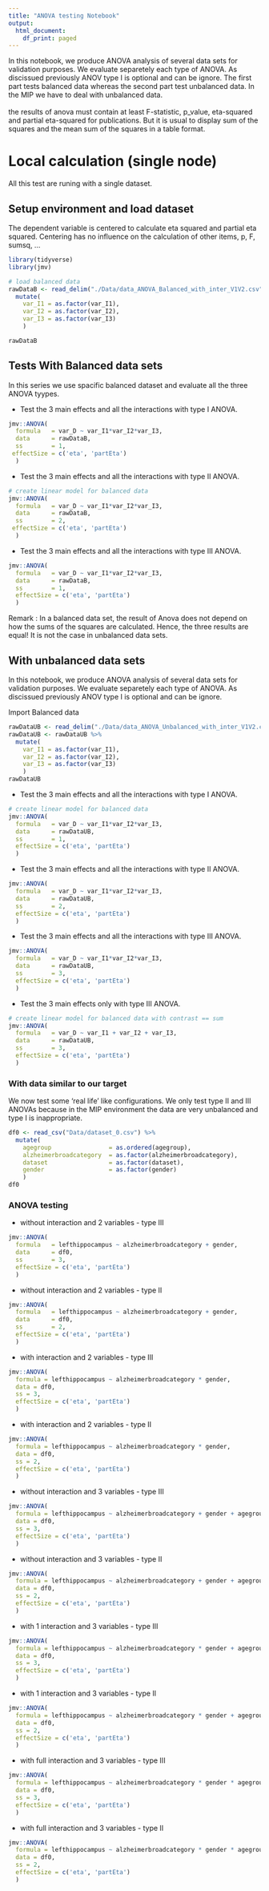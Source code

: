 ```yaml
---
title: "ANOVA testing Notebook"
output:
  html_document:
    df_print: paged
---
```


In this notebook, we produce ANOVA analysis of several data sets for validation purposes. We evaluate separetely each type of ANOVA. As discissued previously ANOV type I is optional and can be ignore. The first part tests balanced data whereas the second part test unbalanced data. In the MIP we have to deal with unbalanced data.  
<br>
the results of anova must contain at least F-statistic, p_value, eta-squared and partial eta-squared for publications. But it is usual to display sum of the squares and the mean sum of the squares in a table format. 


# Local calculation (single node)
All this test are runing with a single dataset. 

## Setup environment and load dataset

The dependent variable is centered to calculate eta squared and partial eta squared. Centering has no influence on the calculation of other items, p, F, sumsq, ...

```r
library(tidyverse)
library(jmv)

# load balanced data 
rawDataB <- read_delim("./Data/data_ANOVA_Balanced_with_inter_V1V2.csv", ";") %>%
  mutate(
    var_I1 = as.factor(var_I1),
    var_I2 = as.factor(var_I2),
    var_I3 = as.factor(var_I3)
    ) 

rawDataB
```

## Tests With Balanced data sets

In this series we use spacific balanced dataset and evaluate all the three ANOVA tyypes. 

- Test the 3 main effects and all the interactions with type I ANOVA. 

```r
jmv::ANOVA(
  formula   = var_D ~ var_I1*var_I2*var_I3, 
  data      = rawDataB,
  ss        = 1,
 effectSize = c('eta', 'partEta')
  )
```

- Test the 3 main effects and all the interactions with type II ANOVA. 

```r
# create linear model for balanced data
jmv::ANOVA(
  formula   = var_D ~ var_I1*var_I2*var_I3, 
  data      = rawDataB,
  ss        = 2,
 effectSize = c('eta', 'partEta')
  )
```

- Test the 3 main effects and all the interactions with type III ANOVA. 

```r
jmv::ANOVA(
  formula   = var_D ~ var_I1*var_I2*var_I3, 
  data      = rawDataB,
  ss        = 1,
  effectSize = c('eta', 'partEta')
  )
```

Remark : In a balanced data set, the result of Anova does not depend on how the sums of the squares are calculated. Hence, the three results are equal!
It is not the case in unbalanced data sets.



## With unbalanced data sets

In this notebook, we produce ANOVA analysis of several data sets for validation purposes. We evaluate separetely each type of ANOVA. As discissued previously ANOV type I is optional and can be ignore.

Import Balanced data
```r
rawDataUB <- read_delim("./Data/data_ANOVA_Unbalanced_with_inter_V1V2.csv", ";") 
rawDataUB <- rawDataUB %>%
  mutate(
    var_I1 = as.factor(var_I1),
    var_I2 = as.factor(var_I2),
    var_I3 = as.factor(var_I3)
    )
rawDataUB
```

- Test the 3 main effects and all the interactions with type I ANOVA. 

```r
# create linear model for balanced data
jmv::ANOVA(
  formula   = var_D ~ var_I1*var_I2*var_I3, 
  data      = rawDataUB,
  ss        = 1,
  effectSize = c('eta', 'partEta')
  )
```

- Test the 3 main effects and all the interactions with type II ANOVA. 

```r
jmv::ANOVA(
  formula   = var_D ~ var_I1*var_I2*var_I3, 
  data      = rawDataUB,
  ss        = 2,
  effectSize = c('eta', 'partEta')
  )
```

- Test the 3 main effects and all the interactions with type III ANOVA. 

```r
jmv::ANOVA(
  formula   = var_D ~ var_I1*var_I2*var_I3, 
  data      = rawDataUB,
  ss        = 3,
  effectSize = c('eta', 'partEta')
  )
```




- Test the 3 main effects only with type III ANOVA. 

```r
# create linear model for balanced data with contrast == sum
jmv::ANOVA(
  formula   = var_D ~ var_I1 + var_I2 + var_I3, 
  data      = rawDataUB,
  ss        = 3,
  effectSize = c('eta', 'partEta')
  )
```



### With data similar to our target

We now test some 'real life' like configurations. We only test type II and III ANOVAs because in the MIP environment the data are very unbalanced and type I is inappropriate. 

```r
df0 <- read_csv("Data/dataset_0.csv") %>%
  mutate(
    agegroup                = as.ordered(agegroup), 
    alzheimerbroadcategory  = as.factor(alzheimerbroadcategory), 
    dataset                 = as.factor(dataset), 
    gender                  = as.factor(gender)
    )
df0
```



### ANOVA testing

- without interaction and 2 variables - type III

```r
jmv::ANOVA(
  formula   = lefthippocampus ~ alzheimerbroadcategory + gender, 
  data      = df0,
  ss        = 3,
  effectSize = c('eta', 'partEta')
  )
```

- without interaction and 2 variables - type II

```r
jmv::ANOVA(
  formula   = lefthippocampus ~ alzheimerbroadcategory + gender, 
  data      = df0,
  ss        = 2,
  effectSize = c('eta', 'partEta')
  )
```


- with interaction and 2 variables - type III

```r
jmv::ANOVA(
  formula = lefthippocampus ~ alzheimerbroadcategory * gender, 
  data = df0,
  ss = 3,
  effectSize = c('eta', 'partEta')
  )
```

- with interaction and 2 variables - type II

```r
jmv::ANOVA(
  formula = lefthippocampus ~ alzheimerbroadcategory * gender, 
  data = df0,
  ss = 2,
  effectSize = c('eta', 'partEta')
  )
```

- without interaction and 3 variables - type III

```r
jmv::ANOVA(
  formula = lefthippocampus ~ alzheimerbroadcategory + gender + agegroup, 
  data = df0,
  ss = 3,
  effectSize = c('eta', 'partEta')
  )
```

- without interaction and 3 variables - type II
  
```r
jmv::ANOVA(
  formula = lefthippocampus ~ alzheimerbroadcategory + gender + agegroup, 
  data = df0,
  ss = 2,
  effectSize = c('eta', 'partEta')
  )
```

- with 1 interaction and 3 variables - type III

```r
jmv::ANOVA(
  formula = lefthippocampus ~ alzheimerbroadcategory * gender + agegroup, 
  data = df0,
  ss = 3,
  effectSize = c('eta', 'partEta')
  )
```

- with 1 interaction and 3 variables - type II

```r
jmv::ANOVA(
  formula = lefthippocampus ~ alzheimerbroadcategory * gender + agegroup, 
  data = df0,
  ss = 2,
  effectSize = c('eta', 'partEta')
  )
```

- with full interaction and 3 variables - type III

```r
jmv::ANOVA(
  formula = lefthippocampus ~ alzheimerbroadcategory * gender * agegroup, 
  data = df0,
  ss = 3,
  effectSize = c('eta', 'partEta')
  )
```


- with full interaction and 3 variables - type II

```r
jmv::ANOVA(
  formula = lefthippocampus ~ alzheimerbroadcategory * gender * agegroup, 
  data = df0,
  ss = 2,
  effectSize = c('eta', 'partEta')
  )
```




